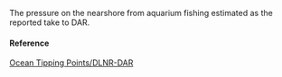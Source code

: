 The pressure on the nearshore from aquarium fishing estimated as the reported take to DAR.

#### Reference

[Ocean Tipping Points/DLNR-DAR](http://www.pacioos.hawaii.edu/projects/oceantippingpoints/#data)